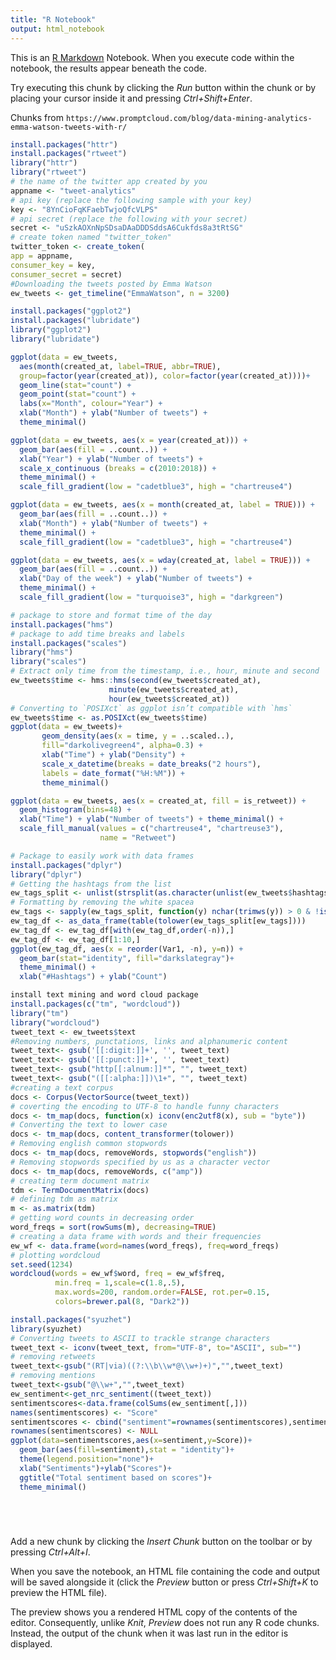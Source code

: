 ```yaml
---
title: "R Notebook"
output: html_notebook
---
```


This is an [R Markdown](http://rmarkdown.rstudio.com) Notebook. When you execute code within the notebook, the results appear beneath the code. 

Try executing this chunk by clicking the *Run* button within the chunk or by placing your cursor inside it and pressing *Ctrl+Shift+Enter*. 

Chunks from `https://www.promptcloud.com/blog/data-mining-analytics-emma-watson-tweets-with-r/`

```r
install.packages("httr")
install.packages("rtweet")
library("httr")
library("rtweet")
# the name of the twitter app created by you
appname <- "tweet-analytics"
# api key (replace the following sample with your key)
key <- "8YnCioFqKFaebTwjoQfcVLPS"
# api secret (replace the following with your secret)
secret <- "uSzkAOXnNpSDsaDAaDDDSddsA6Cukfds8a3tRtSG"
# create token named "twitter_token"
twitter_token <- create_token(
app = appname,
consumer_key = key,
consumer_secret = secret)
#Downloading the tweets posted by Emma Watson
ew_tweets <- get_timeline("EmmaWatson", n = 3200)
```

```r
install.packages("ggplot2")
install.packages("lubridate")
library("ggplot2")
library("lubridate")

ggplot(data = ew_tweets,
  aes(month(created_at, label=TRUE, abbr=TRUE),
  group=factor(year(created_at)), color=factor(year(created_at))))+
  geom_line(stat="count") +
  geom_point(stat="count") +
  labs(x="Month", colour="Year") +
  xlab("Month") + ylab("Number of tweets") +
  theme_minimal()
```

```r
ggplot(data = ew_tweets, aes(x = year(created_at))) +
  geom_bar(aes(fill = ..count..)) +
  xlab("Year") + ylab("Number of tweets") +
  scale_x_continuous (breaks = c(2010:2018)) +
  theme_minimal() +
  scale_fill_gradient(low = "cadetblue3", high = "chartreuse4")
```

```r
ggplot(data = ew_tweets, aes(x = month(created_at, label = TRUE))) +
  geom_bar(aes(fill = ..count..)) +
  xlab("Month") + ylab("Number of tweets") + 
  theme_minimal() +
  scale_fill_gradient(low = "cadetblue3", high = "chartreuse4")
```

```r
ggplot(data = ew_tweets, aes(x = wday(created_at, label = TRUE))) +
  geom_bar(aes(fill = ..count..)) +
  xlab("Day of the week") + ylab("Number of tweets") + 
  theme_minimal() +
  scale_fill_gradient(low = "turquoise3", high = "darkgreen")
```

```r
# package to store and format time of the day
install.packages("hms")
# package to add time breaks and labels
install.packages("scales")
library("hms")
library("scales")
# Extract only time from the timestamp, i.e., hour, minute and second 
ew_tweets$time <- hms::hms(second(ew_tweets$created_at), 
			          minute(ew_tweets$created_at), 
			          hour(ew_tweets$created_at))
# Converting to `POSIXct` as ggplot isn’t compatible with `hms`
ew_tweets$time <- as.POSIXct(ew_tweets$time)
ggplot(data = ew_tweets)+
       geom_density(aes(x = time, y = ..scaled..),
       fill="darkolivegreen4", alpha=0.3) + 
       xlab("Time") + ylab("Density") +
       scale_x_datetime(breaks = date_breaks("2 hours"), 
       labels = date_format("%H:%M")) +
       theme_minimal()
```

```r
ggplot(data = ew_tweets, aes(x = created_at, fill = is_retweet)) +
  geom_histogram(bins=48) +
  xlab("Time") + ylab("Number of tweets") + theme_minimal() +
  scale_fill_manual(values = c("chartreuse4", "chartreuse3"),
                    name = "Retweet")
```

```r
# Package to easily work with data frames
install.packages("dplyr")
library("dplyr")
# Getting the hashtags from the list 
ew_tags_split <- unlist(strsplit(as.character(unlist(ew_tweets$hashtags)),'^c\\(|,|"|\\)'))
# Formatting by removing the white spacea
ew_tags <- sapply(ew_tags_split, function(y) nchar(trimws(y)) > 0 & !is.na(y))
ew_tag_df <- as_data_frame(table(tolower(ew_tags_split[ew_tags])))
ew_tag_df <- ew_tag_df[with(ew_tag_df,order(-n)),]
ew_tag_df <- ew_tag_df[1:10,]
ggplot(ew_tag_df, aes(x = reorder(Var1, -n), y=n)) +
  geom_bar(stat="identity", fill="darkslategray")+
  theme_minimal() + 
  xlab("#Hashtags") + ylab("Count")
```

```r
install text mining and word cloud package
install.packages(c("tm", "wordcloud"))
library("tm")
library("wordcloud")
tweet_text <- ew_tweets$text
#Removing numbers, punctations, links and alphanumeric content
tweet_text<- gsub('[[:digit:]]+', '', tweet_text)
tweet_text<- gsub('[[:punct:]]+', '', tweet_text)
tweet_text<- gsub("http[[:alnum:]]*", "", tweet_text)
tweet_text<- gsub("([[:alpha:]])\1+", "", tweet_text)
#creating a text corpus
docs <- Corpus(VectorSource(tweet_text))
# coverting the encoding to UTF-8 to handle funny characters 
docs <- tm_map(docs, function(x) iconv(enc2utf8(x), sub = "byte"))
# Converting the text to lower case
docs <- tm_map(docs, content_transformer(tolower))
# Removing english common stopwords
docs <- tm_map(docs, removeWords, stopwords("english"))
# Removing stopwords specified by us as a character vector
docs <- tm_map(docs, removeWords, c("amp"))
# creating term document matrix 
tdm <- TermDocumentMatrix(docs)
# defining tdm as matrix
m <- as.matrix(tdm)
# getting word counts in decreasing order
word_freqs = sort(rowSums(m), decreasing=TRUE) 
# creating a data frame with words and their frequencies
ew_wf <- data.frame(word=names(word_freqs), freq=word_freqs)
# plotting wordcloud
set.seed(1234)
wordcloud(words = ew_wf$word, freq = ew_wf$freq, 
          min.freq = 1,scale=c(1.8,.5),
          max.words=200, random.order=FALSE, rot.per=0.15, 
          colors=brewer.pal(8, "Dark2"))
```

```r
install.packages("syuzhet")
library(syuzhet)
# Converting tweets to ASCII to trackle strange characters
tweet_text <- iconv(tweet_text, from="UTF-8", to="ASCII", sub="")
# removing retweets
tweet_text<-gsub("(RT|via)((?:\\b\\w*@\\w+)+)","",tweet_text)
# removing mentions
tweet_text<-gsub("@\\w+","",tweet_text)
ew_sentiment<-get_nrc_sentiment((tweet_text))
sentimentscores<-data.frame(colSums(ew_sentiment[,]))
names(sentimentscores) <- "Score"
sentimentscores <- cbind("sentiment"=rownames(sentimentscores),sentimentscores)
rownames(sentimentscores) <- NULL
ggplot(data=sentimentscores,aes(x=sentiment,y=Score))+
  geom_bar(aes(fill=sentiment),stat = "identity")+
  theme(legend.position="none")+
  xlab("Sentiments")+ylab("Scores")+
  ggtitle("Total sentiment based on scores")+
  theme_minimal() 
```

```r
```

```r
```

```r
```

```r
```


Add a new chunk by clicking the *Insert Chunk* button on the toolbar or by pressing *Ctrl+Alt+I*.

When you save the notebook, an HTML file containing the code and output will be saved alongside it (click the *Preview* button or press *Ctrl+Shift+K* to preview the HTML file).

The preview shows you a rendered HTML copy of the contents of the editor. Consequently, unlike *Knit*, *Preview* does not run any R code chunks. Instead, the output of the chunk when it was last run in the editor is displayed.
